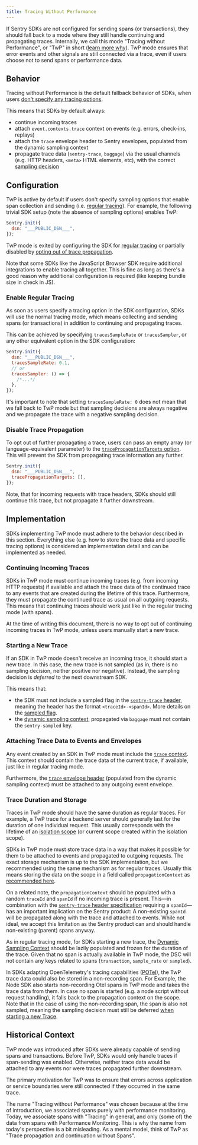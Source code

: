 ```yaml
---
title: Tracing Without Performance
---
```


If Sentry SDKs are not configured for sending spans (or transactions), they should fall back to a mode where they still handle continuing and propagating traces.
Internally, we call this mode "Tracing without Performance", or "TwP" in short ([learn more why](#historical-context)).
TwP mode ensures that error events and other signals are still connected via a trace, even if users choose not to send spans or performance data.

## Behavior

Tracing without Performance is the default fallback behavior of SDKs, when users [don't specify any tracing options](#configuration).

This means that SDKs by default always:

- continue incoming traces
- attach `event.contexts.trace` context on events (e.g. errors, check-ins, replays)
- attach the `trace` envelope header to Sentry envelopes, populated from the dynamic sampling context
- propagate trace data (`sentry-trace`, `baggage`) via the usual channels (e.g. HTTP headers, `<meta>` HTML elements, etc), with the correct [sampling decision](#sampling-decision)

## Configuration

TwP is active by default if users don't specify sampling options that enable span collection and sending (i.e. [regular tracing](#enable-regular-tracing)).
For example, the following trivial SDK setup (note the absence of sampling options) enables TwP:

```JavaScript
Sentry.init({
  dsn: "___PUBLIC_DSN___",
});
```

TwP mode is exited by configuring the SDK for [regular tracing](#enable-regular-tracing) or partially disabled by [opting out of trace propagation](#disable-trace-propagation).

<Alert>

Note that some SDKs like the JavaScript Browser SDK require additional integrations to enable tracing all together.
This is fine as long as there's a good reason why additional configuration is required (like keeping bundle size in check in JS).

</Alert>

### Enable Regular Tracing

As soon as users specify a tracing option in the SDK configuration, SDKs will use the normal tracing mode, which means collecting and sending spans (or transactions) in addition to continuing and propagating traces.

This can be achieved by specifying `tracesSampleRate` or `tracesSampler`, or any other equivalent option in the SDK configuration:

```js
Sentry.init({
  dsn: "___PUBLIC_DSN___",
  tracesSampleRate: 0.1,
  // or
  tracesSampler: () => {
    /*...*/
  },
});
```

It's important to note that setting `tracesSampleRate: 0` does not mean that we fall back to TwP mode but that sampling decisions are always negative and we propagate the trace with a negative sampling decision.

### Disable Trace Propagation

To opt out of further propagating a trace, users can pass an empty array (or language-equivalent parameter) to the [`tracePropagationTargets` option](/sdk/telemetry/traces/#tracepropagationtargets). This will prevent the SDK from propagating trace information any further.

```js
Sentry.init({
  dsn: "___PUBLIC_DSN___",
  tracePropagationTargets: [],
});
```

Note, that for incoming requests with trace headers, SDKs should still continue this trace, but not propagate it further downstream.

## Implementation

SDKs implementing TwP mode must adhere to the behavior described in this section.
Everything else (e.g. how to store the trace data and specific tracing options) is considered an implementation detail and can be implemented as needed.

### Continuing Incoming Traces

SDKs in TwP mode must continue incoming traces (e.g. from incoming HTTP requests) if available and attach the trace data of the continued trace to any events that are created during the lifetime of this trace.
Furthermore, they must propagate the continued trace as usual on all outgoing requests.
This means that continuing traces should work just like in the regular tracing mode (with spans).

At the time of writing this document, there is no way to opt out of continuing incoming traces in TwP mode, unless users manually start a new trace.

### Starting a New Trace

If an SDK in TwP mode doesn't receive an incoming trace, it should start a new trace.
In this case, the new trace is not sampled (as in, there is no sampling decision, neither positive nor negative).
Instead, the sampling decision is _deferred_ to the next downstream SDK.

This means that:

- the SDK must not include a sampled flag in the [`sentry-trace` header](../#header-sentry-trace), meaning the header has the format `<traceId>-<spanId>`.
  More details on the [sampled flag](../#the-sampled-value).
- the [dynamic sampling context](https://develop.sentry.dev/sdk/telemetry/traces/dynamic-sampling-context/), propagated via `baggage` must not contain the `sentry-sampled` key.

### Attaching Trace Data to Events and Envelopes

Any event created by an SDK in TwP mode must include the [`trace` context](/sdk/event-payloads/contexts/#trace-context).
This context should contain the trace data of the current trace, if available, just like in regular tracing mode.

Furthermore, the [`trace` envelope header](/sdk/telemetry/traces/dynamic-sampling-context/#envelope-header) (populated from the dynamic sampling context) must be attached to any outgoing event envelope.

### Trace Duration and Storage

Traces in TwP mode should have the same duration as regular traces.
For example, a TwP trace for a backend server should generally last for the duration of one individual request.
This usually corresponds with the lifetime of an [isolation scope](/sdk/miscellaneous/hub_and_scope_refactoring/#scope) (or current scope created within the isolation scope).

SDKs in TwP mode must store trace data in a way that makes it possible for them to be attached to events and propagated to outgoing requests.
The exact storage mechanism is up to the SDK implementation, but we recommended using the same mechanism as for regular traces.
Usually this means storing the data on the scope in a field called `propagationContext` as [recommended here](/sdk/telemetry/traces/distributed-tracing/).

On a related note, the `propagationContext` should be populated with a random `traceId` and `spanId` if no incoming trace is present.
This—in combination with the [`sentry-trace` header specification](/sdk/telemetry/traces/#header-sentry-trace) requiring a `spanId`—has an important implication on the Sentry product:
A non-existing `spanId` will be propagated along with the trace and attached to events.
While not ideal, we accept this limitation as the Sentry product can and should handle non-existing (parent) spans anyway.

As in regular tracing mode, for SDKs starting a new trace, the [Dynamic Sampling Context](/sdk/telemetry/traces/dynamic-sampling-context/) should be lazily populated and frozen for the duration of the trace.
Given that no span is actually available in TwP mode, the DSC will not contain any keys related to spans (`transaction`, `sample_rate` or `sampled`).

In SDKs adapting OpenTelemetry's tracing capabilities ([POTel](/sdk/hub_and_scope_refactoring/#f-use-otel-for-performance-instrumentation-potel)), the TwP trace data could also be stored in a non-recording span.
For Example, the Node SDK also starts non-recording Otel spans in TwP mode and takes the trace data from them. In case no span is started (e.g. a node script without request handling), it falls back to the propagation context on the scope.
Note that in the case of using the non-recording span, the span is also not sampled, meaning the sampling decision must still be deferred [when starting a new Trace](#starting-a-new-trace).

## Historical Context

TwP mode was introduced after SDKs were already capable of sending spans and transactions. Before TwP, SDKs would only handle traces if span-sending was enabled. Otherwise, neither trace data would be attached to any events nor were traces propagated further downstream.

The primary motivation for TwP was to ensure that errors across application or service boundaries were still connected if they occurred in the same trace.

The name "Tracing without Performance" was chosen because at the time of introduction, we associated spans purely with performance monitoring.
Today, we associate spans with "Tracing" in general, and only (some of) the data from spans with Performance Monitoring.
This is why the name from today's perspective is a bit misleading.
As a mental model, think of TwP as "Trace propagation and continuation without Spans".
